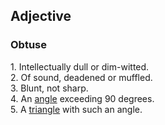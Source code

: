 ==Adjective==
===Obtuse===
1.  Intellectually dull or dim-witted.<br>
2.  Of sound, deadened or muffled.<br>
3.  Blunt, not sharp.<br>
4.  An [[angle]] exceeding 90 degrees.<br>
5.  A [[triangle]] with such an angle.